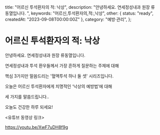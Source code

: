   title: "어르신 투석환자의 적: 낙상",
  description: "안녕하세요. 연세정성내과 원장 류동열입니다. ",
  keywords: "어르신,투석환자의,적:,낙상",
  other: { status: "ready", createdAt: "2023-09-08T00:00:00Z" },
  category: "예방·관리",
};

# 어르신 투석환자의 적: 낙상

안녕하세요. 연세정성내과 원장 류동열입니다.

연세정성내과 투석 환우들께서 가장 흔하게 질문하는 주제에 대해

핵심 3가지만 말씀드리는 '혈액투석 하나 둘 셋' 시리즈입니다.

오늘은 어르신 투석환자에게 치명적인 ‘낙상의 예방법’에 대해

세 가지를 말씀드립니다..

오늘도 건강한 하루 되세요!

&lt;유튜브 동영상 링크&gt;

https://youtu.be/XwF7uDH8f9g
